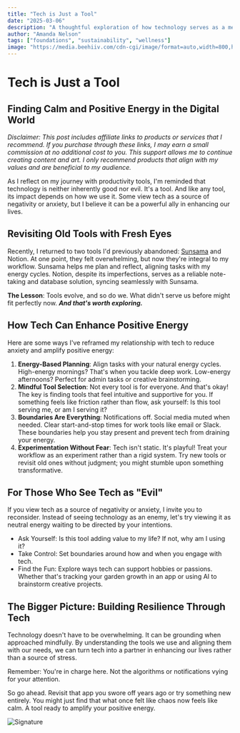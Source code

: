 ```yaml
---
title: "Tech is Just a Tool"
date: "2025-03-06"
description: "A thoughtful exploration of how technology serves as a means to an end, not an end in itself. Understanding the role of tools in our digital lives."
author: "Amanda Nelson"
tags: ["foundations", "sustainability", "wellness"]
image: "https://media.beehiiv.com/cdn-cgi/image/format=auto,width=800,height=421,fit=scale-down,onerror=redirect/uploads/asset/file/8858eb34-1a98-4def-a6eb-4fa9e670c764/Pythoness_Perspective.png"
---
```


# Tech is Just a Tool

## Finding Calm and Positive Energy in the Digital World

_Disclaimer: This post includes affiliate links to products or services that I recommend. If you purchase through these links, I may earn a small commission at no additional cost to you. This support allows me to continue creating content and art. I only recommend products that align with my values and are beneficial to my audience._

As I reflect on my journey with productivity tools, I'm reminded that technology is neither inherently good nor evil. It's a tool. And like any tool, its impact depends on how we use it. Some view tech as a source of negativity or anxiety, but I believe it can be a powerful ally in enhancing our lives.

## Revisiting Old Tools with Fresh Eyes

Recently, I returned to two tools I'd previously abandoned: [Sunsama](https://sunsama.com/share?refId=67b613788d8ce50001d86512) and Notion. At one point, they felt overwhelming, but now they're integral to my workflow. Sunsama helps me plan and reflect, aligning tasks with my energy cycles. Notion, despite its imperfections, serves as a reliable note-taking and database solution, syncing seamlessly with Sunsama.

**The Lesson**: Tools evolve, and so do we. What didn't serve us before might fit perfectly now. **_And that's worth exploring._**

## How Tech Can Enhance Positive Energy

Here are some ways I've reframed my relationship with tech to reduce anxiety and amplify positive energy:

1. **Energy-Based Planning**: Align tasks with your natural energy cycles. High-energy mornings? That's when you tackle deep work. Low-energy afternoons? Perfect for admin tasks or creative brainstorming.
2. **Mindful Tool Selection**: Not every tool is for everyone. And that's okay! The key is finding tools that feel intuitive and supportive for you. If something feels like friction rather than flow, ask yourself: Is this tool serving me, or am I serving it?
3. **Boundaries Are Everything**: Notifications off. Social media muted when needed. Clear start-and-stop times for work tools like email or Slack. These boundaries help you stay present and prevent tech from draining your energy.
4. **Experimentation Without Fear**: Tech isn't static. It's playful! Treat your workflow as an experiment rather than a rigid system. Try new tools or revisit old ones without judgment; you might stumble upon something transformative.

## For Those Who See Tech as "Evil"

If you view tech as a source of negativity or anxiety, I invite you to reconsider. Instead of seeing technology as an enemy, let's try viewing it as neutral energy waiting to be directed by your intentions.

* Ask Yourself: Is this tool adding value to my life? If not, why am I using it?
* Take Control: Set boundaries around how and when you engage with tech.
* Find the Fun: Explore ways tech can support hobbies or passions. Whether that's tracking your garden growth in an app or using AI to brainstorm creative projects.

## The Bigger Picture: Building Resilience Through Tech

Technology doesn't have to be overwhelming. It can be grounding when approached mindfully. By understanding the tools we use and aligning them with our needs, we can turn tech into a partner in enhancing our lives rather than a source of stress.

Remember: You're in charge here. Not the algorithms or notifications vying for your attention.

So go ahead. Revisit that app you swore off years ago or try something new entirely. You might just find that what once felt like chaos now feels like calm. A tool ready to amplify your positive energy. 

![Signature](https://media.beehiiv.com/cdn-cgi/image/fit=scale-down,format=auto,onerror=redirect,quality=80/uploads/asset/file/5abd08ee-bc4d-49f0-9303-3d5d75ef4359/email_signatures.png?t=1742411231) 